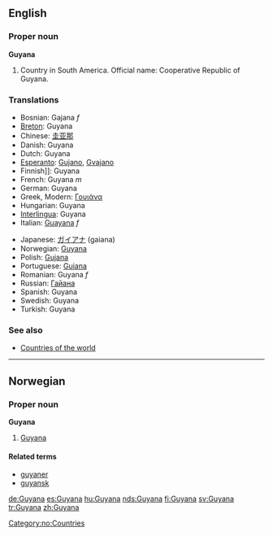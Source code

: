 ==English==

===Proper noun===
'''Guyana'''
{{wikipedia}}

# Country in South America. Official name: Cooperative Republic of Guyana.
===Translations===
{{top}}
*Bosnian: Gajana ''f''
*[[Breton]]: Guyana
*Chinese: [[圭亚那]]
*Danish: Guyana
*Dutch: Guyana
*[[Esperanto]]: [[Gujano]], [[Gvajano]]
*Finnish]]: Guyana
*French: Guyana ''m''
*German: Guyana
*Greek, Modern: [[Γουιάνα]]
*Hungarian: Guyana
*[[Interlingua]]: Guyana
*Italian: [[Guayana]] ''f''
{{mid}}
*Japanese: [[ガイアナ]] (gaiana)
*Norwegian: [[Guyana#Norwegian|Guyana]]
*Polish: [[Gujana]]
*Portuguese: [[Guiana]]
*Romanian: Guyana ''f''
*Russian: [[Гайана]]
*Spanish: Guyana
*Swedish: Guyana
*Turkish: Guyana
{{bottom}}

===See also===
* [[Countries of the world]]

----
==Norwegian==
===Proper noun===
[[Category:no:Countries]]
'''Guyana'''

#[[Guyana#English|Guyana]]

====Related terms====
*[[guyaner]]
*[[guyansk]]

[[de:Guyana]]
[[es:Guyana]]
[[hu:Guyana]]
[[nds:Guyana]]
[[fi:Guyana]]
[[sv:Guyana]]
[[tr:Guyana]]
[[zh:Guyana]]